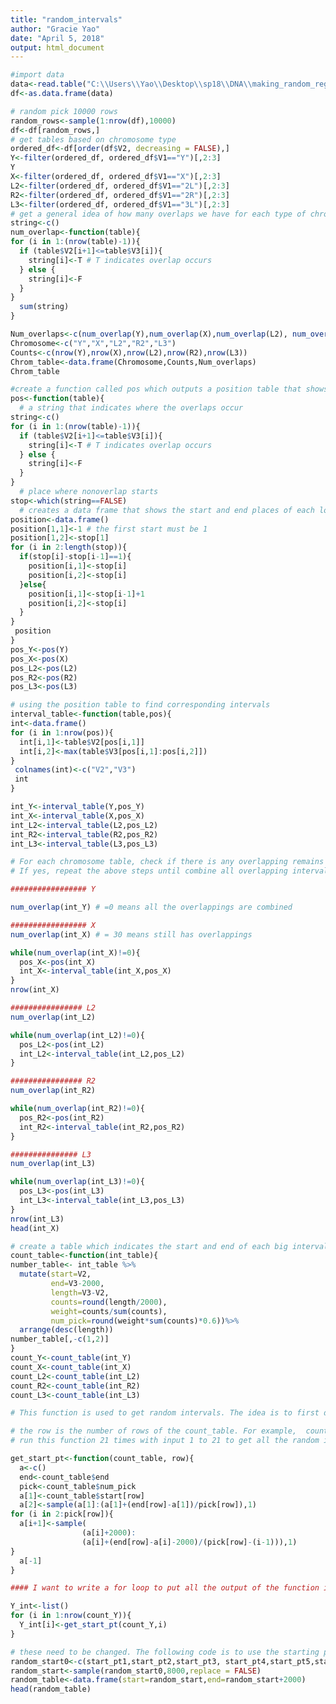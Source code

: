 ---
title: "random_intervals"
author: "Gracie Yao"
date: "April 5, 2018"
output: html_document
---

```{r}
#import data
data<-read.table("C:\\Users\\Yao\\Desktop\\sp18\\DNA\\making_random_regions\\data\\input\\cleanedFlybaseBetweenGenes_17July2017.BED")
df<-as.data.frame(data)

```


```{r}
# random pick 10000 rows
random_rows<-sample(1:nrow(df),10000) 
df<-df[random_rows,]
# get tables based on chromosome type
ordered_df<-df[order(df$V2, decreasing = FALSE),]
Y<-filter(ordered_df, ordered_df$V1=="Y")[,2:3]
Y
X<-filter(ordered_df, ordered_df$V1=="X")[,2:3]
L2<-filter(ordered_df, ordered_df$V1=="2L")[,2:3]
R2<-filter(ordered_df, ordered_df$V1=="2R")[,2:3]
L3<-filter(ordered_df, ordered_df$V1=="3L")[,2:3]
# get a general idea of how many overlaps we have for each type of chromosome
string<-c()
num_overlap<-function(table){
for (i in 1:(nrow(table)-1)){
  if (table$V2[i+1]<=table$V3[i]){
    string[i]<-T # T indicates overlap occurs
  } else {
    string[i]<-F  
  }
}
  sum(string)
}

Num_overlaps<-c(num_overlap(Y),num_overlap(X),num_overlap(L2), num_overlap(R2),num_overlap(L3))
Chromosome<-c("Y","X","L2","R2","L3")
Counts<-c(nrow(Y),nrow(X),nrow(L2),nrow(R2),nrow(L3))
Chrom_table<-data.frame(Chromosome,Counts,Num_overlaps)
Chrom_table
```

```{r}
#create a function called pos which outputs a position table that shows where the overlaps start and end
pos<-function(table){
  # a string that indicates where the overlaps occur
string<-c()
for (i in 1:(nrow(table)-1)){
  if (table$V2[i+1]<=table$V3[i]){
    string[i]<-T # T indicates overlap occurs
  } else {
    string[i]<-F  
  }
} 
  # place where nonoverlap starts
stop<-which(string==FALSE) 
  # creates a data frame that shows the start and end places of each long overlap; ex. start=1 and end=10 means the first ten intrvals are overlapped with each over; therefore, they can be combined and form the first long interval. The next one would be start =11 and end the 15, meaning that the subsequent five intervals are overlapped and can be combined to form the second long interval.
position<-data.frame()
position[1,1]<-1 # the first start must be 1
position[1,2]<-stop[1]  
for (i in 2:length(stop)){
  if(stop[i]-stop[i-1]==1){
    position[i,1]<-stop[i]
    position[i,2]<-stop[i]
  }else{
    position[i,1]<-stop[i-1]+1
    position[i,2]<-stop[i]
  }
}
 position
}
pos_Y<-pos(Y)
pos_X<-pos(X)
pos_L2<-pos(L2)
pos_R2<-pos(R2)
pos_L3<-pos(L3)
```


```{r}
# using the position table to find corresponding intervals
interval_table<-function(table,pos){
int<-data.frame()
for (i in 1:nrow(pos)){
  int[i,1]<-table$V2[pos[i,1]]
  int[i,2]<-max(table$V3[pos[i,1]:pos[i,2]])
}
 colnames(int)<-c("V2","V3")
 int
}

int_Y<-interval_table(Y,pos_Y)
int_X<-interval_table(X,pos_X)
int_L2<-interval_table(L2,pos_L2)
int_R2<-interval_table(R2,pos_R2)
int_L3<-interval_table(L3,pos_L3)
```

```{r}
# For each chromosome table, check if there is any overlapping remains
# If yes, repeat the above steps until combine all overlapping intervals

################# Y

num_overlap(int_Y) # =0 means all the overlappings are combined

################# X
num_overlap(int_X) # = 30 means still has overlappings 

while(num_overlap(int_X)!=0){
  pos_X<-pos(int_X)
  int_X<-interval_table(int_X,pos_X)
}
nrow(int_X)

################ L2
num_overlap(int_L2)

while(num_overlap(int_L2)!=0){
  pos_L2<-pos(int_L2)
  int_L2<-interval_table(int_L2,pos_L2)
}

################ R2
num_overlap(int_R2)

while(num_overlap(int_R2)!=0){
  pos_R2<-pos(int_R2)
  int_R2<-interval_table(int_R2,pos_R2)
}

############### L3
num_overlap(int_L3)

while(num_overlap(int_L3)!=0){
  pos_L3<-pos(int_L3)
  int_L3<-interval_table(int_L3,pos_L3)
}
nrow(int_L3)
head(int_X)
```


```{r}
# create a table which indicates the start and end of each big interval, its length, and how many small intervals of length 2000 will be picked from it.
count_table<-function(int_table){
number_table<- int_table %>% 
  mutate(start=V2, 
         end=V3-2000,   
         length=V3-V2,
         counts=round(length/2000),
         weight=counts/sum(counts),
         num_pick=round(weight*sum(counts)*0.6))%>%
  arrange(desc(length))
number_table[,-c(1,2)]
}
count_Y<-count_table(int_Y)
count_X<-count_table(int_X)
count_L2<-count_table(int_L2)
count_R2<-count_table(int_R2)
count_L3<-count_table(int_L3)

```


```{r}
# This function is used to get random intervals. The idea is to first divide the big interval into n small sections, where n is the number of small intervals that we are going to pick from this big interval. We are guranteed that each section is much longer than 2000. Then, from the first section, we randomly pick one interval whose end position is a1. The next step is the consider a1 as the new start point of the long interval. We divide the interval into n-1 small sections, and again pick one small interval from the first section. Repeat the step untill get all n intervals of length 2000.

# the row is the number of rows of the count_table. For example,  count_Y has 21 rows. The first row tells us the number of pick (count_Y$num_pick) in the first big interval (the information we need here are $start and $end). After we run get_start_pt(1), we would get a vector of random starting positions whose length 370 since in the first long interval, we want to pick 370 small intervals. 
# run this function 21 times with input 1 to 21 to get all the random intervals. 

get_start_pt<-function(count_table, row){
  a<-c()
  end<-count_table$end
  pick<-count_table$num_pick
  a[1]<-count_table$start[row]
  a[2]<-sample(a[1]:(a[1]+(end[row]-a[1])/pick[row]),1)
for (i in 2:pick[row]){
  a[i+1]<-sample(
                (a[i]+2000):
                (a[i]+(end[row]-a[i]-2000)/(pick[row]-(i-1))),1)
}
  a[-1]
}


```

```{r}
#### I want to write a for loop to put all the output of the function into a list and then unlist it to get the vector that contains all the random starting position. However, there's something wrong with the for loop. I'm not sure how I should fix it.

Y_int<-list()
for (i in 1:nrow(count_Y)){
  Y_int[i]<-get_start_pt(count_Y,i)
}
```


```{r}
# these need to be changed. The following code is to use the starting positions to get the interval and put them into a dataframe
random_start0<-c(start_pt1,start_pt2,start_pt3, start_pt4,start_pt5,start_pt6)
random_start<-sample(random_start0,8000,replace = FALSE)
random_table<-data.frame(start=random_start,end=random_start+2000)
head(random_table)
```



